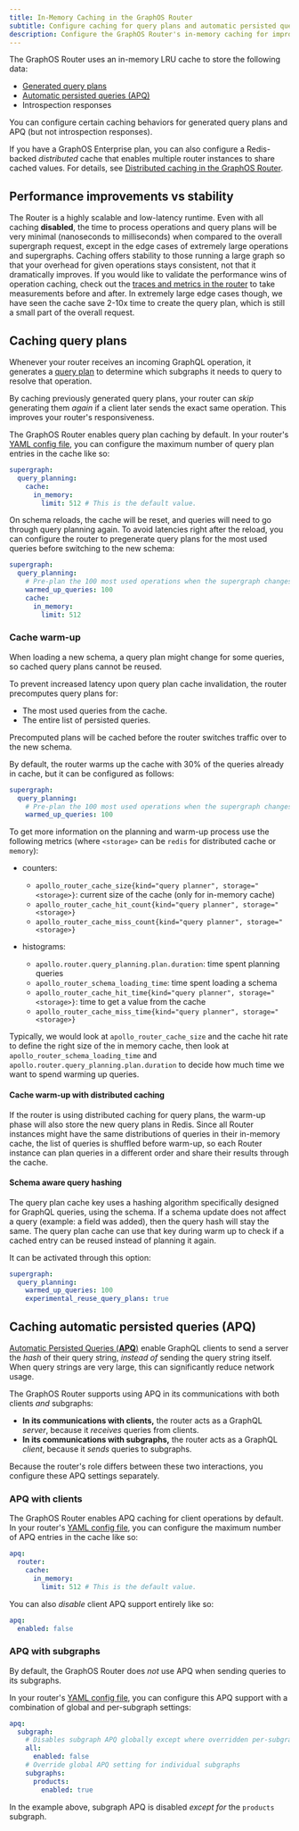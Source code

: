 ```yaml
---
title: In-Memory Caching in the GraphOS Router
subtitle: Configure caching for query plans and automatic persisted queries
description: Configure the GraphOS Router's in-memory caching for improved performance. Configure query plans and automatic persisted queries caching.
---
```


The GraphOS Router uses an in-memory LRU cache to store the following data:

- [Generated query plans](#caching-query-plans)
- [Automatic persisted queries (APQ)](#caching-automatic-persisted-queries-apq)
- Introspection responses

You can configure certain caching behaviors for generated query plans and APQ (but not introspection responses).

<Tip>

If you have a GraphOS Enterprise plan, you can also configure a Redis-backed _distributed_ cache that enables multiple router instances to share cached values. For details, see [Distributed caching in the GraphOS Router](./distributed-caching/).

</Tip>

## Performance improvements vs stability

The Router is a highly scalable and low-latency runtime. Even with all caching **disabled**, the time to process operations and query plans will be very minimal (nanoseconds to milliseconds) when compared to the overall supergraph request, except in the edge cases of extremely large operations and supergraphs. Caching offers stability to those running a large graph so that your overhead for given operations stays consistent, not that it dramatically improves. If you would like to validate the performance wins of operation caching, check out the [traces and metrics in the router](/router/configuration/telemetry/instrumentation/standard-instruments#performance) to take measurements before and after. In extremely large edge cases though, we have seen the cache save 2-10x time to create the query plan, which is still a small part of the overall request.

## Caching query plans

Whenever your router receives an incoming GraphQL operation, it generates a [query plan](/federation/query-plans/) to determine which subgraphs it needs to query to resolve that operation.

By caching previously generated query plans, your router can _skip_ generating them _again_ if a client later sends the exact same operation. This improves your router's responsiveness.

The GraphOS Router enables query plan caching by default. In your router's [YAML config file](./overview/#yaml-config-file), you can configure the maximum number of query plan entries in the cache like so:

```yaml title="router.yaml"
supergraph:
  query_planning:
    cache:
      in_memory:
        limit: 512 # This is the default value.
```

On schema reloads, the cache will be reset, and queries will need to go through query planning again. To avoid latencies right after the reload, you can configure the router to pregenerate query plans for the most used queries before switching to the new schema:

```yaml title="router.yaml"
supergraph:
  query_planning:
    # Pre-plan the 100 most used operations when the supergraph changes.  (Default is "0", disabled.)
    warmed_up_queries: 100
    cache:
      in_memory:
        limit: 512
```

### Cache warm-up

When loading a new schema, a query plan might change for some queries, so cached query plans cannot be reused. 

To prevent increased latency upon query plan cache invalidation, the router precomputes query plans for:
* The most used queries from the cache.
* The entire list of persisted queries.

Precomputed plans will be cached before the router switches traffic over to the new schema.

By default, the router warms up the cache with 30% of the queries already in cache, but it can be configured as follows:

```yaml title="router.yaml"
supergraph:
  query_planning:
    # Pre-plan the 100 most used operations when the supergraph changes
    warmed_up_queries: 100
```

To get more information on the planning and warm-up process use the following metrics (where `<storage>` can be `redis` for distributed cache or `memory`):

* counters:
  * `apollo_router_cache_size{kind="query planner", storage="<storage>}`: current size of the cache (only for in-memory cache)
  * `apollo_router_cache_hit_count{kind="query planner", storage="<storage>}`
  * `apollo_router_cache_miss_count{kind="query planner", storage="<storage>}`

* histograms:
  * `apollo.router.query_planning.plan.duration`: time spent planning queries
  * `apollo_router_schema_loading_time`: time spent loading a schema
  * `apollo_router_cache_hit_time{kind="query planner", storage="<storage>}`: time to get a value from the cache
  * `apollo_router_cache_miss_time{kind="query planner", storage="<storage>}`

Typically, we would look at `apollo_router_cache_size` and the cache hit rate to define the right size of the in memory cache,
then look at `apollo_router_schema_loading_time` and `apollo.router.query_planning.plan.duration` to decide how much time we want to spend warming up queries.

#### Cache warm-up with distributed caching

If the router is using distributed caching for query plans, the warm-up phase will also store the new query plans in Redis. Since all Router instances might have the same distributions of queries in their in-memory cache, the list of queries is shuffled before warm-up, so each Router instance can plan queries in a different order and share their results through the cache.

#### Schema aware query hashing

The query plan cache key uses a hashing algorithm specifically designed for GraphQL queries, using the schema. If a schema update does not affect a query (example: a field was added), then the query hash will stay the same. The query plan cache can use that key during warm up to check if a cached entry can be reused instead of planning it again.

It can be activated through this option:

```yaml title="router.yaml"
supergraph:
  query_planning:
    warmed_up_queries: 100
    experimental_reuse_query_plans: true
```

## Caching automatic persisted queries (APQ)

[Automatic Persisted Queries (**APQ**)](/apollo-server/performance/apq/) enable GraphQL clients to send a server the _hash_ of their query string, _instead of_ sending the query string itself. When query strings are very large, this can significantly reduce network usage.

The GraphOS Router supports using APQ in its communications with both clients _and_ subgraphs:

- **In its communications with clients,** the router acts as a GraphQL _server_, because it _receives_ queries from clients.
- **In its communications with subgraphs,** the router acts as a GraphQL _client_, because it _sends_ queries to subgraphs.

Because the router's role differs between these two interactions, you configure these APQ settings separately.

### APQ with clients

The GraphOS Router enables APQ caching for client operations by default. In your router's [YAML config file](./overview/#yaml-config-file), you can configure the maximum number of APQ entries in the cache like so:

```yaml title="router.yaml"
apq:
  router:
    cache:
      in_memory:
        limit: 512 # This is the default value.
```

You can also _disable_ client APQ support entirely like so:

```yaml title="router.yaml"
apq:
  enabled: false
```

### APQ with subgraphs

By default, the GraphOS Router does _not_ use APQ when sending queries to its subgraphs.

In your router's [YAML config file](./overview/#yaml-config-file), you can configure this APQ support with a combination of global and per-subgraph settings:

```yaml title="router.yaml"
apq:
  subgraph:
    # Disables subgraph APQ globally except where overridden per-subgraph
    all:
      enabled: false
    # Override global APQ setting for individual subgraphs
    subgraphs:
      products:
        enabled: true
```

In the example above, subgraph APQ is disabled _except for_ the `products` subgraph.
